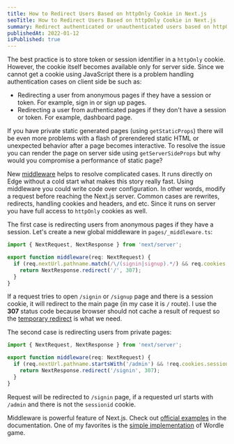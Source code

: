 ```yaml
---
title: How to Redirect Users Based on httpOnly Cookie in Next.js
seoTitle: How to Redirect Users Based on httpOnly Cookie in Next.js
summary: Redirect authenticated or unauthenticated users based on httpOnly cookie in Next.js using the middleware.
publishedAt: 2022-01-12
isPublished: true
---
```


The best practice is to store token or session identifier in a `httpOnly` cookie. However, the cookie itself becomes available only for server side. Since we cannot get a cookie using JavaScript there is a problem handling authentication cases on client side be such as:
- Redirecting a user from anonymous pages if they have a session or token. For example, sign in or sign up pages.
- Redirecting a user from authenticated pages if they don't have a session or token. For example, dashboard page.

If you have private static generated pages (using `getStaticProps`) there will be even more problems with a flash of prerendered static HTML or unexpected behavior after a page becomes interactive. To resolve the issue you can render the page on server side using `getServerSideProps` but why would you compromise a performance of static page?

New [middleware](https://nextjs.org/docs/middleware) helps to resolve complicated cases. It runs directly on Edge without a cold start what makes this story really fast. Using middleware you could write code over configuration. In other words, modify a request before reaching the Next.js server. Common cases are rewrites, redirects, handling cookies and headers, and etc. Since it runs on server you have full access to `httpOnly` cookies as well.

The first case is redirecting users from anonymous pages if they have a session. Let's create a new global middleware in `pages/_middleware.ts`:
```typescript
import { NextRequest, NextResponse } from 'next/server';

export function middleware(req: NextRequest) {
  if (req.nextUrl.pathname.match(/\/(signin|signup).*/) && req.cookies.sessionid) {
    return NextResponse.redirect('/', 307);
  }
}
```

If a request tries to open `/signin` or `/signup` page and there is a session cookie, it will redirect to the main page (in my case it is `/` route). I use the **307** status code because browser should not cache a result of request so the [temporary redirect](https://developer.mozilla.org/en-US/docs/Web/HTTP/Status/307) is what we need.

The second case is redirecting users from private pages:

```typescript
import { NextRequest, NextResponse } from 'next/server';

export function middleware(req: NextRequest) {
  if (req.nextUrl.pathname.startsWith('/admin') && !req.cookies.sessionid) {
    return NextResponse.redirect('/signin', 307);
  }
}
```
Request will be redirected to `/signin` page, if a requested url starts with `/admin` and there is not the `sessionid` cookie.

Middleware is powerful feature of Next.js. Check out [official examples](https://nextjs.org/docs/middleware#examples) in the documentation. One of my favorites is the [simple implementation](https://github.com/rauchg/wordledge) of Wordle game.
